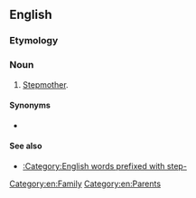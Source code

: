 ==English==

===Etymology===
{{prefix|step|mom|lang=en}}

===Noun===
{{en-noun}}

# {{lb|en|US|informal}} [[stepmother|Stepmother]].

====Synonyms====
*{{l|en|stepmum}}

====See also====
* [[:Category:English words prefixed with step-]]
[[Category:en:Family]]
[[Category:en:Parents]]